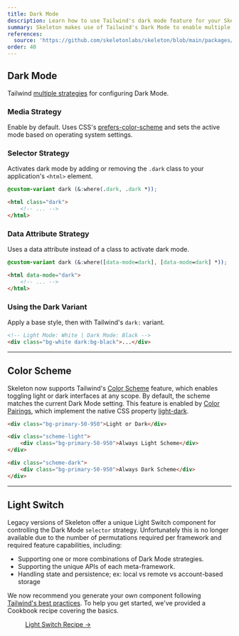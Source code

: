 ```yaml
---
title: Dark Mode
description: Learn how to use Tailwind's dark mode feature for your Skeleton project.
summary: Skeleton makes use of Tailwind's Dark Mode to enable multiple strategies to control the overall app or page mode, as well as Color Scheme to selectively toggle light or dark interfaces at any scope.
references:
  source: 'https://github.com/skeletonlabs/skeleton/blob/main/packages/skeleton/src/base/globals.css'
order: 40
---
```



## Dark Mode

Tailwind [multiple strategies](https://tailwindcss.com/docs/dark-mode) for configuring Dark Mode.

### Media Strategy

Enable by default. Uses CSS's [prefers-color-scheme](https://developer.mozilla.org/en-US/docs/Web/CSS/@media/prefers-color-scheme) and sets the active mode based on operating system settings.

### Selector Strategy

Activates dark mode by adding or removing the `.dark` class to your application's `<html>` element.

```css
@custom-variant dark (&:where(.dark, .dark *));
```

```html
<html class="dark">
	<!-- ... -->
</html>
```

### Data Attribute Strategy

Uses a data attribute instead of a class to activate dark mode.

```css
@custom-variant dark (&:where([data-mode=dark], [data-mode=dark] *));
```

```html
<html data-mode="dark">
	<!-- ... -->
</html>
```

### Using the Dark Variant

Apply a base style, then with Tailwind's `dark:` variant.

```html
<!-- Light Mode: White | Dark Mode: Black -->
<div class="bg-white dark:bg-black">...</div>
```

---

## Color Scheme

Skeleton now supports Tailwind's [Color Scheme](https://tailwindcss.com/docs/color-scheme) feature, which enables toggling light or dark interfaces at any scope. By default, the scheme matches the current Dark Mode setting. This feature is enabled by [Color Pairings](/docs/[framework]/design/colors#color-pairings), which implement the native CSS property [light-dark](https://developer.mozilla.org/en-US/docs/Web/CSS/color_value/light-dark).

```html
<div class="bg-primary-50-950">Light or Dark</div>

<div class="scheme-light">
	<div class="bg-primary-50-950">Always Light Scheme</div>
</div>

<div class="scheme-dark">
	<div class="bg-primary-50-950">Always Dark Scheme</div>
</div>
```

---

## Light Switch

Legacy versions of Skeleton offer a unique Light Switch component for controlling the Dark Mode `selector` strategy. Unfortunately this is no longer available due to the number of permutations required per framework and required feature capabilities, including:

- Supporting one or more combinations of Dark Mode strategies.
- Supporting the unique APIs of each meta-framework.
- Handling state and persistence; ex: local vs remote vs account-based storage

We now recommend you generate your own component following [Tailwind's best practices](https://tailwindcss.com/docs/dark-mode). To help you get started, we've provided a Cookbook recipe covering the basics.

<figure class="linker bg-noise">
	<a class="btn preset-filled" href={resolvePath(props.Astro, '/docs/[framework]/guides/cookbook/light-switch')}>
		Light Switch Recipe &rarr;
	</a>
</figure>
